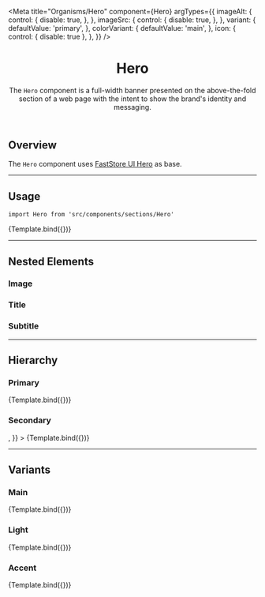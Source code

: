 

<Meta
  title="Organisms/Hero"
  component={Hero}
  argTypes={{
    imageAlt: {
      control: {
        disable: true,
      },
    },
    imageSrc: {
      control: {
        disable: true,
      },
    },
    variant: {
      defaultValue: 'primary',
    },
    colorVariant: {
      defaultValue: 'main',
    },
    icon: {
      control: { disable: true },
    },
  }}
/>


<header>

# Hero

The `Hero` component is a full-width banner presented on the above-the-fold section of a web page with the intent to show the brand's identity and messaging.

</header>

## Overview

The `Hero` component uses [FastStore UI Hero](https://www.faststore.dev/reference/ui/organisms/Hero) as base.

---

## Usage

`import Hero from 'src/components/sections/Hero'`

<Canvas>
  <Story
    name="usage"
    args={{
      title: 'Explore more about our amazing products',
      subtitle: 'All the amazing products from the brands we partner with.',
      imageSrc:
        'https://storeframework.vtexassets.com/arquivos/ids/190897/Photo.jpg',
      imageAlt: 'Quest 2 Controller on a table',
      link: '/',
      linkText: 'See more',
    }}
  >
    {Template.bind({})}
  </Story>
</Canvas>

<ArgsTable story="usage" />

<TokenTable>
  <TokenRow token="--fs-hero-text-size" value="var(--fs-text-size-lead)" />
  <TokenRow token="--fs-hero-text-line-height" value="1.33" />
</TokenTable>

---

## Nested Elements

### Image

<TokenTable>
  <TokenRow token="--fs-hero-image-border-radius" value="0" />
</TokenTable>

### Title

<TokenTable>
  <TokenRow
    token="--fs-hero-title-padding"
    value="var(--fs-spacing-5) 0 var(--fs-spacing-6)"
  />
  <TokenRow
    token="--fs-hero-title-weight"
    value="var(--fs-text-weight-black)"
  />
  <TokenRow token="--fs-hero-title-line-height" value="1.1" />
</TokenTable>

### Subtitle

<TokenTable>
  <TokenRow
    token="--fs-hero-subtitle-margin-top-mobile"
    value="var(--fs-spacing-2)"
  />
  <TokenRow
    token="--fs-hero-subtitle-margin-top-tablet"
    value="var(--fs-spacing-4)"
  />
  <TokenRow token="--fs-hero-subtitle-size" value="var(--fs-hero-text-size)" />
  <TokenRow
    token="--fs-hero-subtitle-line-height"
    value="var(--fs-hero-text-line-height)"
  />
</TokenTable>

---

## Hierarchy

### Primary

<Canvas>
  <Story
    name="primary"
    args={{
      variant: 'primary',
      title: 'Explore more about our amazing products',
      subtitle: 'All the amazing products from the brands we partner with.',
      imageSrc:
        'https://storeframework.vtexassets.com/arquivos/ids/190897/Photo.jpg',
      imageAlt: 'Quest 2 Controller on a table',
    }}
  >
    {Template.bind({})}
  </Story>
</Canvas>

<TokenTable>
  <TokenRow token="--fs-hero-primary-image-height-mobile" value="15rem" />
  <TokenRow token="--fs-hero-primary-image-height-desktop" value="29rem" />
  <TokenRow
    token="--fs-hero-primary-title-size"
    value="var(--fs-text-size-title-huge)"
  />
</TokenTable>

### Secondary

<Canvas>
  <Story
    name="secondary"
    args={{
      variant: 'secondary',
      title: 'Explore more about our amazing products',
      subtitle: 'All the amazing products from the brands we partner with.',
      imageSrc:
        'https://storeframework.vtexassets.com/arquivos/ids/190897/Photo.jpg',
      imageAlt: 'Quest 2 Controller on a table',
      icon: <Icon name="House" width="40" height="40" />,
    }}
  >
    {Template.bind({})}
  </Story>
</Canvas>

<TokenTable>
  <TokenRow token="--fs-hero-secondary-image-height-mobile" value="11.25rem" />
  <TokenRow
    token="--fs-hero-secondary-image-height-desktop"
    value="14.188rem"
  />
  <TokenRow
    token="--fs-hero-secondary-title-size"
    value="var(--fs-text-size-title-page)"
  />
</TokenTable>

---

## Variants

### Main

<Canvas>
  <Story
    name="main"
    args={{
      colorVariant: 'main',
      title: 'Explore more about our amazing products',
      subtitle: 'All the amazing products from the brands we partner with.',
      imageSrc:
        'https://storeframework.vtexassets.com/arquivos/ids/190897/Photo.jpg',
      imageAlt: 'Quest 2 Controller on a table',
    }}
  >
    {Template.bind({})}
  </Story>
</Canvas>

<TokenTable>
  <TokenRow
    token="--fs-hero-main-bkg-color"
    value="var(--fs-color-primary-bkg)"
    isColor
  />
  <TokenRow
    token="--fs-hero-main-text-color"
    value="var(--fs-color-primary-text)"
    isColor
  />
</TokenTable>

### Light

<Canvas>
  <Story
    name="light"
    args={{
      colorVariant: 'light',
      title: 'Explore more about our amazing products',
      subtitle: 'All the amazing products from the brands we partner with.',
      imageSrc:
        'https://storeframework.vtexassets.com/arquivos/ids/190897/Photo.jpg',
      imageAlt: 'Quest 2 Controller on a table',
    }}
  >
    {Template.bind({})}
  </Story>
</Canvas>

<TokenTable>
  <TokenRow
    token="--fs-hero-light-bkg-color"
    value="var(--fs-color-secondary-bkg-light)"
    isColor
  />
  <TokenRow
    token="--fs-hero-light-text-color"
    value="var(--fs-color-text-display)"
    isColor
  />
</TokenTable>

### Accent

<Canvas>
  <Story
    name="accent"
    args={{
      colorVariant: 'accent',
      title: 'Explore more about our amazing products',
      subtitle: 'All the amazing products from the brands we partner with.',
      imageSrc:
        'https://storeframework.vtexassets.com/arquivos/ids/190897/Photo.jpg',
      imageAlt: 'Quest 2 Controller on a table',
    }}
  >
    {Template.bind({})}
  </Story>
</Canvas>

<TokenTable>
  <TokenRow
    token="--fs-hero-accent-bkg-color"
    value="var(--fs-color-highlighted-bkg)"
    isColor
  />
  <TokenRow
    token="--fs-hero-accent-text-color"
    value="var(--fs-hero-light-text-color)"
    globalValue="var(--fs-color-text-display)"
    isColor
  />
</TokenTable>
